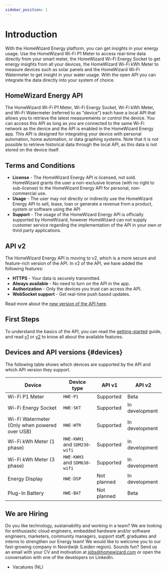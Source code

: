 ```yaml
---
sidebar_position: 1
---
```



# Introduction

With the HomeWizard Energy platform, you can get insights in your energy usage. Use the HomeWizard <Link to="https://www.homewizard.com/p1-meter/">Wi-Fi P1 Meter</Link> to access real-time data directly from your smart meter, the HomeWizard <Link to="https://www.homewizard.com/energy-socket">Wi-Fi Energy Socket</Link> to get energy insights from all your devices, the HomeWizard <Link to="https://www.homewizard.com/kwh-meter">Wi-Fi kWh Meter</Link> to measure devices such as solar panels and the HomeWizard <Link to="https://www.homewizard.com/watermeter">Wi-Fi Watermeter</Link> to get insight in your water usage. With the open API you can integrate the data directly into your system of choice.

## HomeWizard Energy API

The HomeWizard Wi-Fi P1 Meter, Wi-Fi Energy Socket, Wi-Fi kWh Meter, and Wi-Fi Watermeter (referred to as "device") each have a local API that allows you to retrieve the latest measurements or control the device. You can access this API as long as you are connected to the same Wi-Fi network as the device and the API is enabled in the HomeWizard Energy app. This API is designed for integrating your device with personal automation, home automation, or data graphing systems. Note that it is not possible to retrieve historical data through the local API, as this data is not stored on the device itself.

## Terms and Conditions

-   **License** - The HomeWizard Energy API is licensed, not sold. HomeWizard grants the user a non-exclusive license (with no right to sub-license) to the HomeWizard Energy API for personal, non-commercial use.
-   **Usage** - The user may not directly or indirectly use the HomeWizard Energy API to sell, lease, loan or generate a revenue from a product, system or software using the API
-   **Support** - The usage of the HomeWizard Energy API is officially supported by HomeWizard, however HomeWizard can not supply customer service regarding the implementation of the API in your own or third party applications.

## API v2

The HomeWizard Energy API is moving to v2, which is a more secure and feature-rich version of the API. In v2 of the API, we have added the following features:

-   **HTTPS** - Your data is securely transmitted.
-   **Always available** - No need to turn on the API in the app.
-   **Authorization** - Only the devices you trust can access the API.
-   **WebSocket support** - Get real-time push based updates.

Read more about the [new version of the API here](/docs/category/api-v2).

## First Steps

To understand the basics of the API, you can read the [getting-started](/docs/getting-started) guide, and read [v1](/docs/category/api-v1) or [v2](/docs/category/api-v2) to know all about the available features.

## Devices and API versions {#devices}

<PreliminaryWarning />

The following table shows which devices are supported by the API and which API version they support.

| Device                                        | Device type                  | API v1                                                                 | API v2                                                                    |
| --------------------------------------------- | ---------------------------- | ---------------------------------------------------------------------- | ------------------------------------------------------------------------- |
| Wi-Fi P1 Meter                                | `HWE-P1`                     | <Badge color='hw-green' icon="mdi:check" detail='v1'>Supported</Badge> | <Badge color='hw-orange' icon="mdi:test-tube" detail='2.0.0'>Beta</Badge> |
| Wi-Fi Energy Socket                           | `HWE-SKT`                    | <Badge color='hw-green' icon="mdi:check" detail='v1'>Supported</Badge> | <Badge color='hw-purple' icon="mdi:wrench">In development</Badge>         |
| Wi-Fi Watermeter (Only when powered over USB) | `HWE-WTR`                    | <Badge color='hw-green' icon="mdi:check" detail='v1'>Supported</Badge> | <Badge color='hw-purple' icon="mdi:wrench">In development</Badge>         |
| Wi-Fi kWh Meter (1 phase)                     | `HWE-KWH1` and `SDM230-wifi` | <Badge color='hw-green' icon="mdi:check" detail='v1'>Supported</Badge> | <Badge color='hw-purple' icon="mdi:wrench">In development</Badge>         |
| Wi-Fi kWh Meter (3 phase)                     | `HWE-KWH3` and `SDM630-wifi` | <Badge color='hw-green' icon="mdi:check" detail='v1'>Supported</Badge> | <Badge color='hw-purple' icon="mdi:wrench">In development</Badge>         |
| Energy Display                                | `HWE-DSP`                    | <Badge color='hw-grey' icon="mdi:close">Not planned</Badge>            | <Badge color='hw-purple' icon="mdi:wrench">In development</Badge>         |
| Plug-In Battery                               | `HWE-BAT`                    | <Badge color='hw-grey' icon="mdi:close">Not planned</Badge>            | <Badge color='hw-orange' icon="mdi:test-tube" detail='2.0.0'>Beta</Badge> |

## We are Hiring

Do you like technology, sustainability and working in a team? We are looking for enthusiastic cloud engineers, embedded hardware and/or software engineers, marketers, community managers, support staff, graduates and interns to strengthen our Energy team! We would like to welcome you to our fast-growing company in Noordwijk (Leiden region). Sounds fun? Send us an email with your CV and motivation at jobs@homewizard.com or open the conversation with one of the developers on <Link to="https://www.linkedin.com/company/homewizard/people">LinkedIn</Link>.

-   <Link to='https://www.homewizard.com/nl/vacatures/'>Vacatures (NL)</Link>
